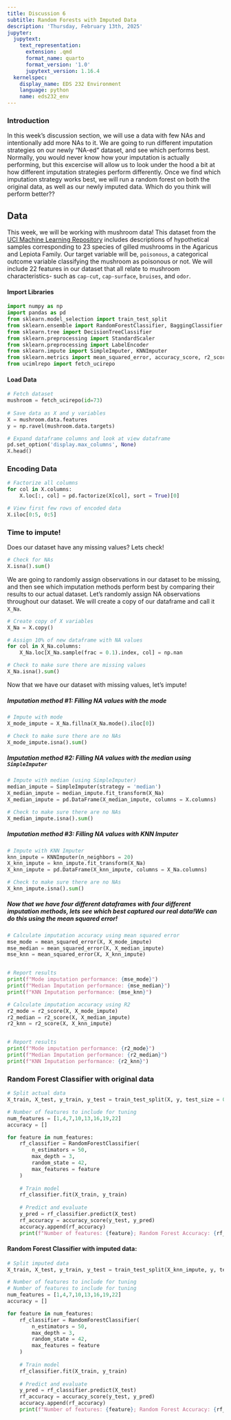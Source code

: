 ```yaml
---
title: Discussion 6
subtitle: Random Forests with Imputed Data
description: 'Thursday, February 13th, 2025'
jupyter:
  jupytext:
    text_representation:
      extension: .qmd
      format_name: quarto
      format_version: '1.0'
      jupytext_version: 1.16.4
  kernelspec:
    display_name: EDS 232 Environment
    language: python
    name: eds232_env
---
```


### Introduction

In this week's discussion section, we will use a data with few NAs and intentionally add more NAs to it. We are going to run different imputation strategies on our newly "NA-ed" dataset, and see which performs best. Normally, you would never know how your imputation is actually performing, but this excercise will allow us to look under the hood  a bit at how different imputation strategies perform differently. Once we find which imputation strategy works best, we will run a random forest on both the original data, as well as our newly imputed data. Which do you think will perform better?? 

## Data 

This week, we will be working with mushroom data! This dataset from the [UCI Machine Learning Repository](https://archive.ics.uci.edu/dataset/73/mushroom) includes descriptions of hypothetical samples corresponding to 23 species of gilled mushrooms in the Agaricus and Lepiota Family. Our target variable will be, `poisonous`, a categorical outcome variable classifying the mushroom as poisonous or not. We will include 22 features in our dataset that all relate to mushroom characteristics- such as `cap-cut`, `cap-surface`, `bruises`, and `odor`. 

#### Import Libraries

```python
import numpy as np
import pandas as pd
from sklearn.model_selection import train_test_split
from sklearn.ensemble import RandomForestClassifier, BaggingClassifier
from sklearn.tree import DecisionTreeClassifier
from sklearn.preprocessing import StandardScaler
from sklearn.preprocessing import LabelEncoder
from sklearn.impute import SimpleImputer, KNNImputer
from sklearn.metrics import mean_squared_error, accuracy_score, r2_score
from ucimlrepo import fetch_ucirepo 
```

#### Load Data

```python
# Fetch dataset 
mushroom = fetch_ucirepo(id=73) 
  
# Save data as X and y variables
X = mushroom.data.features 
y = np.ravel(mushroom.data.targets)

# Expand dataframe columns and look at view dataframe
pd.set_option('display.max_columns', None)
X.head()
```

### Encoding Data

```python
# Factorize all columns
for col in X.columns: 
    X.loc[:, col] = pd.factorize(X[col], sort = True)[0]

# View first few rows of encoded data
X.iloc[0:5, 0:5]
```

### Time to impute! 

Does our dataset have any missing values? Lets check! 

```python
# Check for NAs
X.isna().sum()
```

We are going to randomly assign observations in our dataset to be missing, and then see which imputation methods perform best by comparing their results to our actual dataset. Let's randomly assign NA observations throughout our dataset. We will create a copy of our dataframe and call it `X_Na`.

```python
# Create copy of X variables
X_Na = X.copy()
```

```python
# Assign 10% of new dataframe with NA values
for col in X_Na.columns: 
    X_Na.loc[X_Na.sample(frac = 0.1).index, col] = np.nan
```

```python
# Check to make sure there are missing values
X_Na.isna().sum()
```

Now that we have our dataset with missing values, let's impute! 

##### Imputation method #1: Filling NA values with the mode

```python
# Impute with mode
X_mode_impute = X_Na.fillna(X_Na.mode().iloc[0])

# Check to make sure there are no NAs
X_mode_impute.isna().sum()
```

##### Imputation method #2: Filling NA values with the median using `SimpleImputer`

```python
# Impute with median (using SimpleImputer) 
median_impute = SimpleImputer(strategy = 'median')
X_median_impute = median_impute.fit_transform(X_Na)
X_median_impute = pd.DataFrame(X_median_impute, columns = X.columns)

# Check to make sure there are no NAs
X_median_impute.isna().sum()
```

##### Imputation method #3: Filling NA values with KNN Imputer

```python
# Impute with KNN Imputer
knn_impute = KNNImputer(n_neighbors = 20)
X_knn_impute = knn_impute.fit_transform(X_Na)
X_knn_impute = pd.DataFrame(X_knn_impute, columns = X_Na.columns)

# Check to make sure there are no NAs
X_knn_impute.isna().sum()
```

##### Now that we have four different dataframes with four different imputation methods, lets see which best captured our real data!We can do this using the mean squared error!  

```python
# Calculate imputation accuracy using mean squared error
mse_mode = mean_squared_error(X, X_mode_impute)
mse_median = mean_squared_error(X, X_median_impute)
mse_knn = mean_squared_error(X, X_knn_impute)


# Report results
print(f"Mode imputation performance: {mse_mode}")
print(f"Median Imputation performance: {mse_median}")
print(f"KNN Imputation performance: {mse_knn}")

```

```python
# Calculate imputation accuracy using R2
r2_mode = r2_score(X, X_mode_impute)
r2_median = r2_score(X, X_median_impute)
r2_knn = r2_score(X, X_knn_impute)


# Report results
print(f"Mode imputation performance: {r2_mode}")
print(f"Median Imputation performance: {r2_median}")
print(f"KNN Imputation performance: {r2_knn}")
```

### Random Forest Classifier with original data

```python
# Split actual data
X_train, X_test, y_train, y_test = train_test_split(X, y, test_size = 0.3, random_state = 42)
```

```python
# Number of features to include for tuning
num_features = [1,4,7,10,13,16,19,22]
accuracy = []

for feature in num_features: 
    rf_classifier = RandomForestClassifier(
        n_estimators = 50, 
        max_depth = 3, 
        random_state = 42, 
        max_features = feature
    )
    
    # Train model
    rf_classifier.fit(X_train, y_train)
    
    # Predict and evaluate 
    y_pred = rf_classifier.predict(X_test)
    rf_accuracy = accuracy_score(y_test, y_pred)
    accuracy.append(rf_accuracy)
    print(f"Number of features: {feature}; Random Forest Accuracy: {rf_accuracy}")
```

#### Random Forest Classifier with imputed data:

```python
# Split imputed data 
X_train, X_test, y_train, y_test = train_test_split(X_knn_impute, y, test_size = 0.3, random_state = 42)
```

```python
# Number of features to include for tuning
# Number of features to include for tuning
num_features = [1,4,7,10,13,16,19,22]
accuracy = []

for feature in num_features: 
    rf_classifier = RandomForestClassifier(
        n_estimators = 50, 
        max_depth = 3, 
        random_state = 42, 
        max_features = feature
    )
    
    # Train model
    rf_classifier.fit(X_train, y_train)
    
    # Predict and evaluate 
    y_pred = rf_classifier.predict(X_test)
    rf_accuracy = accuracy_score(y_test, y_pred)
    accuracy.append(rf_accuracy)
    print(f"Number of features: {feature}; Random Forest Accuracy: {rf_accuracy}")
```
